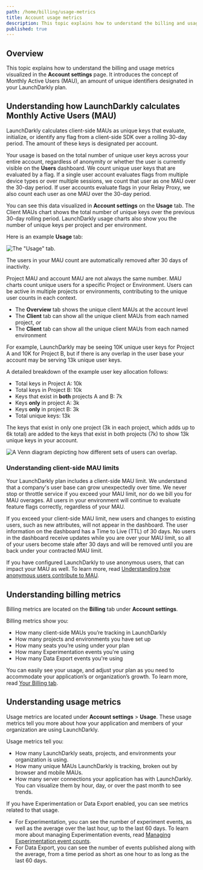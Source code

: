 ```yaml
---
path: /home/billing/usage-metrics
title: Account usage metrics
description: This topic explains how to understand the billing and usage metrics visualized in the Account settings page.
published: true
---
```


## Overview

This topic explains how to understand the billing and usage metrics visualized in the **Account settings** page. It introduces the concept of Monthly Active Users (MAU), an amount of unique identifiers designated in your LaunchDarkly plan.

## Understanding how LaunchDarkly calculates Monthly Active Users (MAU)

LaunchDarkly calculates client-side MAUs as unique keys that evaluate, initialize, or identify any flag from a client-side SDK over a rolling 30-day period. The amount of these keys is designated per account.

Your usage is based on the total number of unique user keys across your entire account, regardless of anonymity or whether the user is currently visible on the **Users** dashboard. We count unique user keys that are evaluated by a flag. If a single user account evaluates flags from multiple device types or over multiple sessions, we count that user as one MAU over the 30-day period. If user accounts evaluate flags in your Relay Proxy, we also count each user as one MAU over the 30-day period.

You can see this data visualized in **Account settings** on the **Usage** tab. The Client MAUs chart shows the total number of unique keys over the previous 30-day rolling period. LaunchDarkly usage charts also show you the number of unique keys per project and per environment.

Here is an example **Usage** tab:

![The "Usage" tab.](settings-usage.png)

The users in your MAU count are automatically removed after 30 days of inactivity.

Project MAU and account MAU are not always the same number. MAU charts count unique users for a specific Project or Environment. Users can be active in multiple projects or environments, contributing to the unique user counts in each context.

* The **Overview** tab shows the unique client MAUs at the account level
* The **Client** tab can show all the unique client MAUs from each named project, *or*
* The **Client** tab can show all the unique client MAUs from each named environment

For example, LaunchDarkly may be seeing 10K unique user keys for Project A and 10K for Project B, but if there is any overlap in the user base your account may be serving 13k unique user keys.

A detailed breakdown of the example user key allocation follows:

* Total keys in Project A: 10k
* Total keys in Project B: 10k
* Keys that exist in **both** projects A and B: 7k
* Keys **only** in project A: 3k
* Keys **only** in project B: 3k
* Total unique keys: 13k

The keys that exist in only one project (3k in each project, which adds up to 6k total) are added to the keys that exist in both projects (7k) to show 13k unique keys in your account.

![A Venn diagram depicting how different sets of users can overlap.](usage-metrics-venn-diagram.png)

### Understanding client-side MAU limits

Your LaunchDarkly plan includes a client-side MAU limit. We understand that a company's user base can grow unexpectedly over time. We never stop or throttle service if you exceed your MAU limit, nor do we bill you for MAU overages. All users in your environment will continue to evaluate feature flags correctly, regardless of your MAU.

If you exceed your client-side MAU limit, new users and changes to existing users, such as new attributes, will not appear in the dashboard. The user information on the dashboard has a Time to Live (TTL) of 30 days. No users in the dashboard receive updates while you are over your MAU limit, so all of your users become stale after 30 days and will be removed until you are back under your contracted MAU limit.

If you have configured LaunchDarkly to use anonymous users, that can impact your MAU as well. To learn more, read [Understanding how anonymous users contribute to MAU](/home/users/anonymous-users#understanding-how-anonymous-users-contribute-to-mau).

## Understanding billing metrics

Billing metrics are located on the **Billing** tab under **Account settings**.

Billing metrics show you:

- How many client-side MAUs you’re tracking in LaunchDarkly
- How many projects and environments you have set up
- How many seats you’re using under your plan
- How many Experimentation events you're using
- How many Data Export events you're using

You can easily see your usage, and adjust your plan as you need to accommodate your application’s or organization’s growth. To learn more, read [Your Billing tab](/home/billing/billing-tab).

## Understanding usage metrics

Usage metrics are located under **Account settings** > **Usage**. These usage metrics tell you more about how your application and members of your organization are using LaunchDarkly.

Usage metrics tell you:

- How many LaunchDarkly seats, projects, and environments your organization is using.
- How many unique MAUs LaunchDarkly is tracking, broken out by browser and mobile MAUs.
- How many server connections your application has with LaunchDarkly. You can visualize them by hour, day, or over the past month to see trends.

If you have Experimentation or Data Export enabled, you can see metrics related to that usage.

- For Experimentation, you can see the number of experiment events, as well as the average over the last hour, up to the last 60 days. To learn more about managing Experimentation events, read [Managing Experimentation event counts](/home/experimentation/events#managing-experimentation-event-counts).
- For Data Export, you can see the number of events published along with the average, from a time period as short as one hour to as long as the last 60 days.
